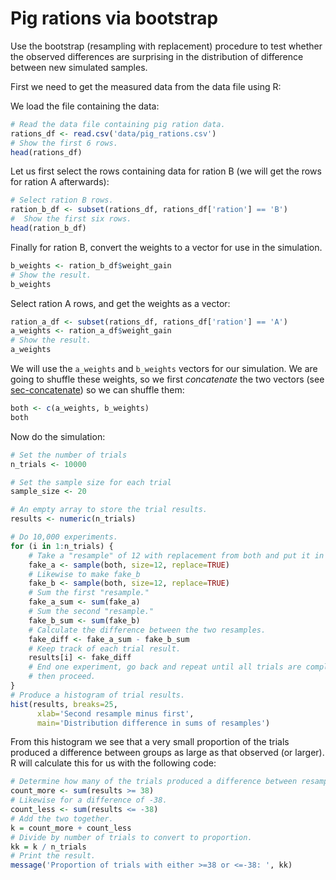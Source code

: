 # Pig rations via bootstrap


Use the bootstrap (resampling with replacement) procedure to test
whether the observed differences are surprising in the distribution of
difference between new simulated samples.

First we need to get the measured data from the data file using R:

We load the file containing the data:

```r
# Read the data file containing pig ration data.
rations_df <- read.csv('data/pig_rations.csv')
# Show the first 6 rows.
head(rations_df)
```

Let us first select the rows containing data for ration B (we will get
the rows for ration A afterwards):

```r
# Select ration B rows.
ration_b_df <- subset(rations_df, rations_df['ration'] == 'B')
#  Show the first six rows.
head(ration_b_df)
```

Finally for ration B, convert the weights to a vector for use in the
simulation.

```r
b_weights <- ration_b_df$weight_gain
# Show the result.
b_weights
```

Select ration A rows, and get the weights as a vector:

```r
ration_a_df <- subset(rations_df, rations_df['ration'] == 'A')
a_weights <- ration_a_df$weight_gain
# Show the result.
a_weights
```

We will use the `a_weights` and `b_weights` vectors for our simulation.
We are going to shuffle these weights, so we first *concatenate* the two
vectors (see <a href="#sec-concatenate" class="quarto-xref"><span
class="quarto-unresolved-ref">sec-concatenate</span></a>) so we can
shuffle them:

```r
both <- c(a_weights, b_weights)
both
```

Now do the simulation:

```r
# Set the number of trials
n_trials <- 10000

# Set the sample size for each trial
sample_size <- 20

# An empty array to store the trial results.
results <- numeric(n_trials)

# Do 10,000 experiments.
for (i in 1:n_trials) {
    # Take a "resample" of 12 with replacement from both and put it in fake_a
    fake_a <- sample(both, size=12, replace=TRUE)
    # Likewise to make fake_b
    fake_b <- sample(both, size=12, replace=TRUE)
    # Sum the first "resample."
    fake_a_sum <- sum(fake_a)
    # Sum the second "resample."
    fake_b_sum <- sum(fake_b)
    # Calculate the difference between the two resamples.
    fake_diff <- fake_a_sum - fake_b_sum
    # Keep track of each trial result.
    results[i] <- fake_diff
    # End one experiment, go back and repeat until all trials are complete,
    # then proceed.
}
# Produce a histogram of trial results.
hist(results, breaks=25,
      xlab='Second resample minus first',
      main='Distribution difference in sums of resamples')
```

From this histogram we see that a very small proportion of the trials
produced a difference between groups as large as that observed (or
larger). R will calculate this for us with the following code:

```r
# Determine how many of the trials produced a difference between resamples.
count_more <- sum(results >= 38)
# Likewise for a difference of -38.
count_less <- sum(results <= -38)
# Add the two together.
k = count_more + count_less
# Divide by number of trials to convert to proportion.
kk = k / n_trials
# Print the result.
message('Proportion of trials with either >=38 or <=-38: ', kk)
```

